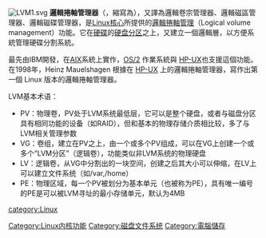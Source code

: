 {{noteTA
|G1=IT
|T=zh-cn:逻辑卷管理器;zh-tw:邏輯捲軸管理員;
|1=zh-cn:卷管理器;zh-tw:捲軸管理員;
}}
[[Image:LVM1.svg|frame]]
'''邏輯捲軸管理器'''（{{lang-en|Logical Volume Manager}}，縮寫為{{lang|en|LVM}}），又譯為邏輯卷宗管理器、邏輯磁區管理器、邏輯磁碟管理器，是[[Linux核心|Linux核心]]所提供的[[邏輯捲軸管理|邏輯捲軸管理]]（Logical volume management）功能。它在[[硬碟|硬碟]]的[[硬碟分割|硬盘分区]]之上，又建立一個邏輯層，以方便系統管理硬碟分割系統。

最先由IBM開發，在[[AIX|AIX]]系統上實作，[[OS/2|OS/2]] 作業系統與 [[HP-UX|HP-UX]]也支援這個功能。在1998年，Heinz Mauelshagen 根據在 [[HP-UX|HP-UX]] 上的邏輯捲軸管理器，寫作出第一個 Linux 版本的邏輯捲軸管理器。

LVM基本术语：

* PV：物理卷，PV处于LVM系统最低层，它可以是整个硬盘，或者与磁盘分区具有相同功能的设备（如RAID），但和基本的物理存储介质相比较，多了与LVM相关管理参数
* VG：卷组，建立在PV之上，由一个或多个PV组成，可以在VG上创建一个或多个“LVM分区”（逻辑卷），功能类似非LVM系统的物理硬盘
* LV：逻辑卷，从VG中分割出的一块空间，创建之后其大小可以伸缩，在LV上可以建立文件系统（如/var,/home）
* PE：物理区域，每一个PV被划分为基本单元（也被称为PE），具有唯一编号的PE是可以被LVM寻址的最小存储单元，默认为4MB
{{DEFAULTSORT:LVM}}
[[category:Linux|category:Linux]]
[[Category:Linux内核功能|Category:Linux内核功能]]
[[Category:磁盘文件系统|Category:磁盘文件系统]]
[[Category:電腦儲存|Category:電腦儲存]]